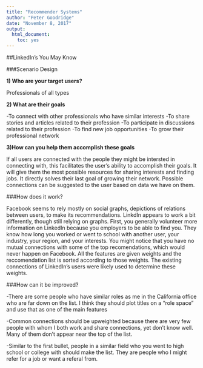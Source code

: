 ```yaml
---
title: "Recommender Systems"
author: "Peter Goodridge"
date: "November 8, 2017"
output:
  html_document:
    toc: yes
---
```


##LinkedIn's You May Know

###Scenario Design

**1) Who are your target users?**

Professionals of all types

**2) What are their goals**

-To connect with other professionals who have similar interests
-To share stories and articles related to their profession
-To participate in discussions related to their profession
-To find new job opportunities
-To grow their professional network

**3)How can you help them accomplish these goals**

If all users are connected with the people they might be intersted in connecting with, this facilitates the user's ability to accomplish their goals.  It will give them the most possible resources for sharing interests and finding jobs.  It directly solves their last goal of growing their network.  Possible connections can be suggested to the user based on data we have on them.

###How does it work?

Facebook seems to rely mostly on social graphs, depictions of relations between users, to make its recommendations.  LinkdIn appears to work a bit differently, though still relying on graphs.  First, you generally volunteer more information on LinkedIn because you employers to be able to find you.  They know how long you worked or went to school with another user, your industry, your region, and your interests.  You might notice that you have no mutual connections with some of the top recomendations, which would never happen on Facebook.  All the features are given weights and the reccomendation list is sorted according to those weights.  The existing connections of LinkedIn's users were likely used to determine these weights.

###How can it be improved?

-There are some people who have similar roles as me in the California office who are far down on the list.  I think they should plot titles on a "role space" and use that as one of the main features

-Common connections should be upweighted because there are very few people with whom I both work and share connections, yet don't know well.  Many of them don't appear near the top of the list.

-Similar to the first bullet, people in a similar field who you went to high school or college with should make the list.  They are people who I might refer for a job or want a referal from.
